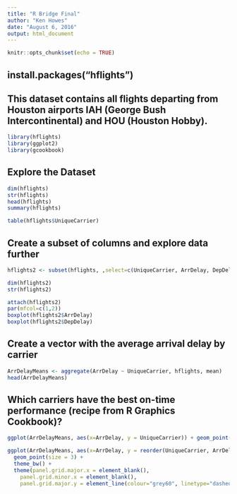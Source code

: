 ```yaml
---
title: "R Bridge Final"
author: "Ken Howes"
date: "August 6, 2016"
output: html_document
---
```


```r
knitr::opts_chunk$set(echo = TRUE)
```

## install.packages("hflights")
## This dataset contains all flights departing from Houston airports IAH (George Bush Intercontinental) and HOU (Houston Hobby).


```r
library(hflights)
library(ggplot2)
library(gcookbook)
```

## Explore the Dataset
```r
dim(hflights)
str(hflights)
head(hflights)
summary(hflights)

table(hflights$UniqueCarrier)
```

## Create a subset of columns and explore data further

```r
hflights2 <- subset(hflights, ,select=c(UniqueCarrier, ArrDelay, DepDelay))

dim(hflights2)
str(hflights2)

attach(hflights2)
par(mfcol=c(1,2))
boxplot(hflights2$ArrDelay)
boxplot(hflights2$DepDelay)
```

## Create a vector with the average arrival delay by carrier
```r
ArrDelayMeans <- aggregate(ArrDelay ~ UniqueCarrier, hflights, mean)
head(ArrDelayMeans)
```

## Which carriers have the best on-time performance (recipe from R Graphics Cookbook)?
```r
ggplot(ArrDelayMeans, aes(x=ArrDelay, y = UniqueCarrier)) + geom_point()          # original attempt

ggplot(ArrDelayMeans, aes(x=ArrDelay, y = reorder(UniqueCarrier, ArrDelay))) +    # order by average delay
  geom_point(size = 3) +                                                          # use a larger dot
  theme_bw() +                                                                    # streamline look of grid
  theme(panel.grid.major.x = element_blank(),
    panel.grid.minor.x = element_blank(),
    panel.grid.major.y = element_line(colour="grey60", linetype="dashed")) 
```
